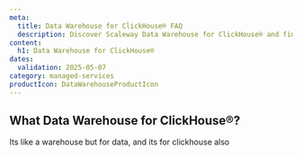 ```yaml
---
meta:
  title: Data Warehouse for ClickHouse® FAQ
  description: Discover Scaleway Data Warehouse for ClickHouse® and find answers to general questions.
content:
  h1: Data Warehouse for ClickHouse®
dates:
  validation: 2025-05-07
category: managed-services
productIcon: DataWarehouseProductIcon
---
```


## What Data Warehouse for ClickHouse®?

Its like a warehouse but for data, and its for clickhouse also